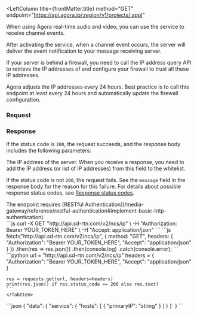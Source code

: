 
<RestAPILayout>

  <LeftColumn
    title={frontMatter.title}
    method="GET"
    endpoint="https://api.agora.io/:region/v1/projects/:appI"
  >

When using Agora real-time audio and video, you can use the <Vg k="NCS_LONG" /> service to receive channel events.

After activating the service, when a channel event occurs, the <Vg k="NCS_LONG" /> server will deliver the event notification to your message receiving server.

If your server is behind a firewall, you need to call the IP address query API to retrieve the IP addresses of <Vg k="NCS_LONG" /> and configure your firewall to trust all these IP addresses.

Agora adjusts the <Vg k="NCS_LONG" /> IP addresses every 24 hours. Best practice is to call this endpoint at least every 24 hours and automatically update the firewall configuration.

### Request 

<ParameterList title="HEADER" required={true}>
  <Parameter name="Authorization" type="string" required={true}>
  <Authorization/>
  </Parameter>
</ParameterList>


### Response

If the status code is `200`, the request succeeds, and the response body includes the following parameters:

<ParameterList>
  <Parameter name="data" type="Object">
    <Parameter name="service" type="Object">
      <Parameter name="hosts" type="Object">
        <Parameter name="primaryIP" type="String">
          The IP address of the <Vg k="NCS_LONG" /> server. When you receive a response, you need to add the IP address (or list of IP addresses) from this field to the whitelist.
        </Parameter>
      </Parameter>
    </Parameter>
  </Parameter>
</ParameterList>

If the status code is not `200`, the request fails. See the `message` field in the response body for the reason for this failure. For details about possible response status codes, see [Response status codes](../../response-status-code).

<PostmanLink />
</LeftColumn>
<RightColumn>
<Section title="Authorization">
The endpoint requires [RESTful Authentication](/media-gateway/reference/restful-authentication#implement-basic-http-authentication).
</Section>
<Section title="Request example">

  <Tabs groupId="code-examples">
    <TabItem value="curl" label="cURL" default>
    ```js
    curl -X GET "http://api.sd-rtn.com/v2/ncs/ip" \
     -H "Authorization: Bearer YOUR_TOKEN_HERE" \
     -H "Accept: application/json"
    ```
    </TabItem>
    <TabItem value="node" label="Node" default>
    ```js
    fetch("http://api.sd-rtn.com/v2/ncs/ip", {
        method: "GET",
        headers: {
            "Authorization": "Bearer YOUR_TOKEN_HERE",
            "Accept": "application/json"
        }
    })
    .then(res => res.json())
    .then(console.log)
    .catch(console.error);
    ```
    </TabItem>
    <TabItem value="python" label="Python" default>
    ```python
    url = "http://api.sd-rtn.com/v2/ncs/ip"
    headers = {
        "Authorization": "Bearer YOUR_TOKEN_HERE",
        "Accept": "application/json"
    }

    res = requests.get(url, headers=headers)
    print(res.json() if res.status_code == 200 else res.text)
    ```
    </TabItem>
  </Tabs>
</Section>
<Section title="Response example">
```json
{
  "data": {
    "service": {
      "hosts": [
        {
          "primaryIP": "string"
        }
      ]
    }
  }`      
}
```
</Section>
</RightColumn>
</RestAPILayout>
